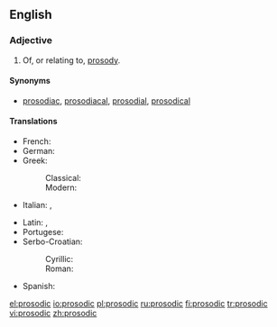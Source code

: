 ==English==

===Adjective===
{{en-adj}}

# Of, or relating to, [[prosody]].

====Synonyms====
* [[prosodiac]], [[prosodiacal]], [[prosodial]], [[prosodical]]

====Translations====
{{trans-top|prosody}}
* French: {{t|fr|prosodique}}
* German: {{t+|de|prosodisch}}
* Greek:
*: Classical: {{t|grc|προσῳδιακός}}
*: Modern: {{t|el|προσωδιακός}}
* Italian: {{t-check|it|prosodiaco}}, {{t|it|prosodico}}
{{trans-mid}}
* Latin: {{t|la|prosodiacus}}, {{t-check|la|prosodicus}}
* Portugese: {{t|pt|prosodíaco}}
* Serbo-Croatian:
*: Cyrillic: {{t|sh|прозо̀дӣјскӣ|sc=Cyrl}}
*: Roman: {{t|sh|prozòdījskī}}
* Spanish: {{t+|es|prosódico|m}}
{{trans-bottom}}

[[el:prosodic]]
[[io:prosodic]]
[[pl:prosodic]]
[[ru:prosodic]]
[[fi:prosodic]]
[[tr:prosodic]]
[[vi:prosodic]]
[[zh:prosodic]]